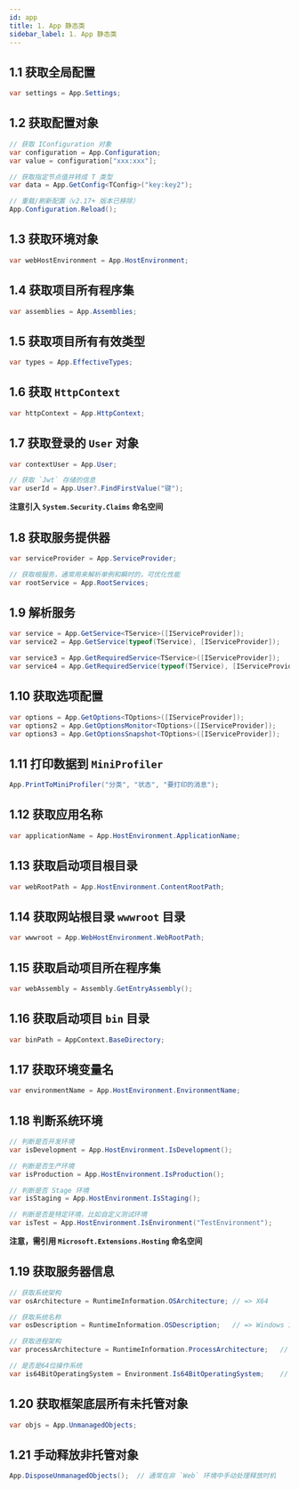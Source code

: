 ```yaml
---
id: app
title: 1. App 静态类
sidebar_label: 1. App 静态类
---
```


## 1.1 获取全局配置

```cs showLineNumbers 
var settings = App.Settings;
```

## 1.2 获取配置对象

```cs showLineNumbers 
// 获取 IConfiguration 对象
var configuration = App.Configuration;
var value = configuration["xxx:xxx"];

// 获取指定节点值并转成 T 类型
var data = App.GetConfig<TConfig>("key:key2");

// 重载/刷新配置（v2.17+ 版本已移除）
App.Configuration.Reload();
```

## 1.3 获取环境对象

```cs showLineNumbers 
var webHostEnvironment = App.HostEnvironment;
```

## 1.4 获取项目所有程序集

```cs showLineNumbers 
var assemblies = App.Assemblies;
```

## 1.5 获取项目所有有效类型

```cs showLineNumbers 
var types = App.EffectiveTypes;
```

## 1.6 获取 `HttpContext`

```cs showLineNumbers 
var httpContext = App.HttpContext;
```

## 1.7 获取登录的 `User` 对象

```cs showLineNumbers 
var contextUser = App.User;

// 获取 `Jwt` 存储的信息
var userId = App.User?.FindFirstValue("键");
```

**注意引入 `System.Security.Claims` 命名空间**

## 1.8 获取服务提供器

```cs showLineNumbers 
var serviceProvider = App.ServiceProvider;

// 获取根服务，通常用来解析单例和瞬时的，可优化性能
var rootService = App.RootServices;
```

## 1.9 解析服务

```cs showLineNumbers 
var service = App.GetService<TService>([IServiceProvider]);
var service2 = App.GetService(typeof(TService), [IServiceProvider]);

var service3 = App.GetRequiredService<TService>([IServiceProvider]);
var service4 = App.GetRequiredService(typeof(TService), [IServiceProvider]);
```

## 1.10 获取选项配置

```cs showLineNumbers 
var options = App.GetOptions<TOptions>([IServiceProvider]);
var options2 = App.GetOptionsMonitor<TOptions>([IServiceProvider]);
var options3 = App.GetOptionsSnapshot<TOptions>([IServiceProvider]);
```

## 1.11 打印数据到 `MiniProfiler`

```cs showLineNumbers 
App.PrintToMiniProfiler("分类", "状态", "要打印的消息");
```

## 1.12 获取应用名称

```cs showLineNumbers 
var applicationName = App.HostEnvironment.ApplicationName;
```

## 1.13 获取启动项目根目录

```cs showLineNumbers 
var webRootPath = App.HostEnvironment.ContentRootPath;
```

## 1.14 获取网站根目录 `wwwroot` 目录

```cs showLineNumbers 
var wwwroot = App.WebHostEnvironment.WebRootPath;
```

## 1.15 获取启动项目所在程序集

```cs showLineNumbers 
var webAssembly = Assembly.GetEntryAssembly();
```

## 1.16 获取启动项目 `bin` 目录

```cs showLineNumbers 
var binPath = AppContext.BaseDirectory;
```

## 1.17 获取环境变量名

```cs showLineNumbers 
var environmentName = App.HostEnvironment.EnvironmentName;
```

## 1.18 判断系统环境

```cs showLineNumbers 
// 判断是否开发环境
var isDevelopment = App.HostEnvironment.IsDevelopment();

// 判断是否生产环境
var isProduction = App.HostEnvironment.IsProduction();

// 判断是否 Stage 环境
var isStaging = App.HostEnvironment.IsStaging();

// 判断是否是特定环境，比如自定义测试环境
var isTest = App.HostEnvironment.IsEnvironment("TestEnvironment");
```

**注意，需引用 `Microsoft.Extensions.Hosting` 命名空间**

## 1.19 获取服务器信息

```cs showLineNumbers 
// 获取系统架构
var osArchitecture = RuntimeInformation.OSArchitecture; // => X64

// 获取系统名称
var osDescription = RuntimeInformation.OSDescription;   // => Windows 10 企业版

// 获取进程架构
var processArchitecture = RuntimeInformation.ProcessArchitecture;   // => X64

// 是否是64位操作系统
var is64BitOperatingSystem = Environment.Is64BitOperatingSystem;    // => True
```

## 1.20 获取框架底层所有未托管对象

```cs showLineNumbers 
var objs = App.UnmanagedObjects;
```

## 1.21 手动释放非托管对象

```cs showLineNumbers 
App.DisposeUnmanagedObjects();  // 通常在非 `Web` 环境中手动处理释放时机
```
